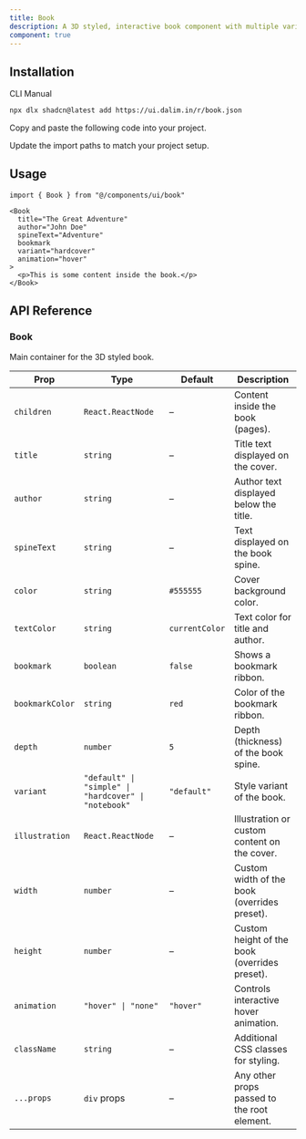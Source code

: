 ```yaml
---
title: Book
description: A 3D styled, interactive book component with multiple variants and props.
component: true 
---
```


<ComponentPreview
  name="book-default"
  className="[.preview]:min-h-[400px]"
  description="A 3D interactive book with title, author, and bookmark"
  align="start"
/>

<ComponentPreview
  name="book-thick"
  className="[.preview]:min-h-[400px]"
  description="A 3D interactive book with title, author, and bookmark"
  align="start"
/>


<ComponentPreview
  name="book-wide"
  className="[.preview]:min-h-[400px]"
  description="A 3D interactive book with title, author, and bookmark"
  align="start"
/>

## Installation

<CodeTabs>

<TabsList>
  <TabsTrigger value="cli">CLI</TabsTrigger>
  <TabsTrigger value="manual">Manual</TabsTrigger>
</TabsList>

<TabsContent value="cli">

```bash
npx dlx shadcn@latest add https://ui.dalim.in/r/book.json
```

</TabsContent>

<TabsContent value="manual">

<Steps>

<Step>Copy and paste the following code into your project.</Step>

<ComponentSource name="book" title="components/ui/book.tsx" />

<Step>Update the import paths to match your project setup.</Step>

</Steps>

</TabsContent>

</CodeTabs>

## Usage

```tsx showLineNumbers
import { Book } from "@/components/ui/book"

<Book
  title="The Great Adventure"
  author="John Doe"
  spineText="Adventure"
  bookmark
  variant="hardcover"
  animation="hover"
>
  <p>This is some content inside the book.</p>
</Book>
```

## API Reference

### Book

Main container for the 3D styled book.

| Prop           | Type                                                               | Default       | Description |
|----------------|--------------------------------------------------------------------|---------------|-------------|
| `children`     | `React.ReactNode`                                                  | –             | Content inside the book (pages). |
| `title`        | `string`                                                           | –             | Title text displayed on the cover. |
| `author`       | `string`                                                           | –             | Author text displayed below the title. |
| `spineText`    | `string`                                                           | –             | Text displayed on the book spine. |
| `color`        | `string`                                                           | `#555555`     | Cover background color. |
| `textColor`    | `string`                                                           | `currentColor`| Text color for title and author. |
| `bookmark`     | `boolean`                                                          | `false`       | Shows a bookmark ribbon. |
| `bookmarkColor`| `string`                                                           | `red`         | Color of the bookmark ribbon. |
| `depth`        | `number`                                                           | `5`           | Depth (thickness) of the book spine. |
| `variant`      | `"default" \| "simple" \| "hardcover" \| "notebook"`               | `"default"`   | Style variant of the book. |
| `illustration` | `React.ReactNode`                                                  | –             | Illustration or custom content on the cover. |
| `width`        | `number`                                                           | –             | Custom width of the book (overrides preset). |
| `height`       | `number`                                                           | –             | Custom height of the book (overrides preset). |
| `animation`    | `"hover" \| "none"`                                                | `"hover"`     | Controls interactive hover animation. |
| `className`    | `string`                                                           | –             | Additional CSS classes for styling. |
| `...props`     | `div` props                                                        | –             | Any other props passed to the root element. |

